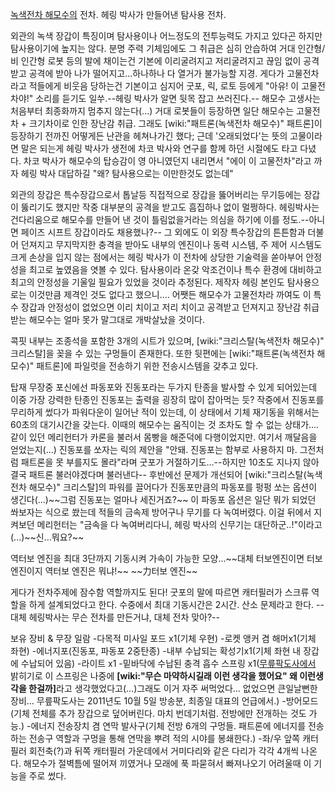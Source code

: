 [[녹색전차 해모수]]의 전차. 헤링 박사가 만들어낸 탐사용 전차.

외관의 녹색 장갑이 특징이며 탐사용이나 어느정도의 전투능력도 가지고 있다곤 하지만 탐사용이기에 높지는 않다. 분명 주력 기체임에도 그 취급은 심히 안습하여 거대 인간형/비 인간형 로봇 등의 발에 채이는건 기본에 이리굴려지고 저리굴려지고 끊임 없이 공격받고 공격에 받아 나가 떨어지고...하나하나 다 열거가 불가능할 지경. 게다가 고물전차라고 적들에게 비웃음 당하는건 기본이고 심지어 굿포, 릭, 로토 등에게  "아유! 이 고물전차야!" 소리를 듣기도 일쑤.--헤링 박사가 알면 뒷목 잡고 쓰러진다.-- 해모수 고생사는 처음부터 최종화까지 멈추지 않는다(...) 거대 로봇들이 등장하면 일단 해모수는 고물전차 + 크기차이로 인한 장난감 취급. 그래도 [wiki:"패트론(녹색전차 해모수)" 패트론]이 등장하기 전까진 어떻게든 난관을 헤쳐나가긴 했다; 근데 '오래되었다'는 뜻의 고물이라면 말은 되는게 헤링 박사가 생전에 차코 박사와 연구를 함께 하던 시절에도 타고 다녔다. 차코 박사가 해모수의 탑승감이 영 아니였던지 내리면서 "에이 이 고물전차"라고 까자 헤링 박사 대답하길 "왜? 탐사용으로는 이만한것도 없는데"

외관의 장갑은 특수장갑으로서 톱날등 직접적으로 장갑을 뚫어버리는 무기등에는 장갑이 뚫리기도 했지만 작중 대부분의 공격을 받고도 흠집하나 없이 멀쩡하다. 헤링박사는 건다리움으로 해모수를 만들어 낸 것이 틀림없을거라는 의심을 하기에 이를 정도.--아니면 페이즈 시프트 장갑이라도 채용했나?-- 그 외에도 이 외장 특수장갑의 튼튼함과 더불어 던져지고 무지막지한 충격을 받아도 내부의 엔진이나 동력 시스템, 주 제어 시스템도 크게 손상을 입지 않는 점에서는 헤링 박사가 이 전차에 상당한 기술력을 쏟아부어 안정성을 최고로 높였음을 엿볼 수 있다. 탐사용이라 온갖 악조건이나 특수 환경에 대비하고 최고의 안정성을 기울일 필요가 있었을 것이라 추정된다. 제작자 헤링 본인도 탐사용으로는 이것만큼 제격인 것도 없다고 했으니....
어쨋든 해모수가 고물전차라 까여도 이 특수 장갑과 안정성이 없었으면 이리 치이고 저리 치이고 공격받고 던져지고 장난감 취급받는 해모수는 얼마 못가 말그대로 개박살났을 것이다.

콕핏 내부는 조종석을 포함한 3개의 시트가 있으며, [wiki:"크리스탈(녹색전차 해모수)" 크리스탈]을 꽂을 수 있는 구멍들이 존재한다. 또한 뒷편에는 [wiki:"패트론(녹색전차 해모수)" 패트론]에 파일럿을 전송하기 위한 전송시스템을 갖추고 있다.

탑재 무장중 포신에선 파동포와 진동포라는 두가지 탄종을 발사할 수 있게 되어있는데 이중 가장 강력한 탄종인 진동포는 출력을 굉장히 많이 잡아먹는 듯? 작중에서 진동포를 무리하게 썼다가 파워다운이 일어난 적이 있는데, 이 상태에서 기체 재기동을 위해서는 60초의 대기시간을 갖는다. 이때의 해모수는 움직이는 것 조차도 할 수 없는 상태가.... 같이 있던 메리헌터가 카론을 불러서 몸빵을 해준덕에 다행이었지만. 여기서 깨달음을 얻었는지(...) 진동포를 쏘자는 릭의 제안을 "안돼. 진동포는 함부로 사용하지 마. 그전처럼 패트론을 못 부를지도 몰라"라며 굿포가 거절하기도...--하지만 10초도 지나지 않아 결국 패트론 불러야겠다며 불러낸다-- 후반에선 문제가 개선되어 [wiki:"크리스탈(녹색전차 해모수)" 크리스탈]의 파워를 끌어다가 진동포만큼의 파동포를 펑펑 쏘는 옵션이 생긴다(...)~~그럼 진동포는 얼마나 세진거죠?~~ 이 파동포 옵션은 일단 뭐가 되었던 쏴보자는 식으로 쐈는데 적들의 금속제 방어구나 무기를 다 녹여버렸다. 이걸 뒤에서 지켜보던 메리헌터는 "금속을 다 녹여버리다니, 헤링 박사의 신무기는 대단하군..!"이라고(...)~~신...뭐요?~~

역터보 엔진을 최대 3단까지 기동시켜 가속이 가능한 모양...~~대체 터보엔진이면 터보엔진이지 역터보 엔진은 뭐냐!~~ ~~力터보 엔진~~

게다가 전차주제에 잠수함 역할까지도 된다! 굿포의 말에 따르면 캐터필러가 스크류 역할을 하게 설계되었다고 한다. 수중에서 최대 기동시간은 2시간. 산소 문제라고 한다. --대체 헤링박사는 무슨 전차를 만든거냐, 대체 전차 맞아?--

보유 장비 & 무장 일람
-다목적 미사일 포드 x1(기체 우현)
-로켓 앵커 겸 해머x1(기체 좌현)
-에너지포(진동포, 파동포 2중탄종)
-내부 수납되는 확성기x1(기체 좌현 내 장갑에 수납되어 있음)
-라이트 x1
-밑바닥에 수납된 충격 흡수 스프링 x1([[무릎팍도사]]에서 밝히기로 이 스프링은 나중에 '''[wiki:"무슨 마약하시길래 이런 생각을 했어요" 왜 이런생각을 한걸까]'''라고 생각했었다고(…)그래도 이거 자주 써먹었다... 없었으면 큰일날뻔한 장비... 무릎팍도사는 2011년도 10월 5일 방송분, 최종일 대표의 언급에서.)
-방어모드(기체 전체를 추가 장갑으로 덮어버린다. 마치 번데기처럼. 전방에만 전개하는 것도 가능.)
-에너지 전송장치 겸 연막 발사구(기체 전방 6개의 구멍들. 패트론에 에너지를 전송하는 전송구 역할과 구멍을 통해 연막을 뿌려 적의 시야를 봉쇄한다.)
-좌/우 앞쪽 캐터필러 회전축(?)과 뒤쪽 캐터필러 가운데에서 거미다리와 같은 다리가 각각 4개씩 나온다. 해모수가 절벽틈에 떨어져 끼였거나 모래에 푹 파묻혀서 빠져나오기 어려울때 이 기능을 주로 썼다.

